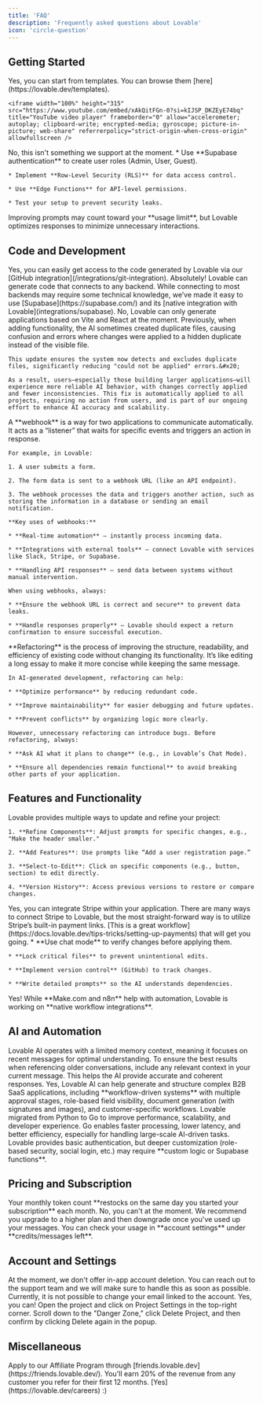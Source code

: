```yaml
---
title: 'FAQ'
description: 'Frequently asked questions about Lovable'
icon: 'circle-question'
---
```


## Getting Started

<AccordionGroup>
  <Accordion title="Can I start from templates?">
    Yes, you can start from templates. You can browse them [here](https://lovable.dev/templates).

    <iframe width="100%" height="315" src="https://www.youtube.com/embed/xAkQitFGn-0?si=kIJSP_DKZEyE74bq" title="YouTube video player" frameborder="0" allow="accelerometer; autoplay; clipboard-write; encrypted-media; gyroscope; picture-in-picture; web-share" referrerpolicy="strict-origin-when-cross-origin" allowfullscreen />
  </Accordion>

  <Accordion title="Can I import existing code from GitHub?">
    No, this isn't something we support at the moment.
  </Accordion>

  <Accordion title="How can I build a privileges system for a SaaS app?">
    * Use **Supabase authentication** to create user roles (Admin, User, Guest).

    * Implement **Row-Level Security (RLS)** for data access control.

    * Use **Edge Functions** for API-level permissions.

    * Test your setup to prevent security leaks.
  </Accordion>

  <Accordion title="Will Lovable improve my prompts without using my credits?">
    Improving prompts may count toward your **usage limit**, but Lovable optimizes responses to minimize unnecessary interactions.
  </Accordion>
</AccordionGroup>

## Code and Development

<AccordionGroup>
  <Accordion title="Can I download the code Lovable generates?">
    Yes, you can easily get access to the code generated by Lovable via our [GitHub integration](/integrations/git-integration).
  </Accordion>

  <Accordion title="Can I use Lovable with my own backend?">
    Absolutely! Lovable can generate code that connects to any backend. While connecting to most backends may require some technical knowledge, we’ve made it easy to use [Supabase](https://supabase.com/) and its [native integration with Lovable](integrations/supabase).
  </Accordion>

  <Accordion title="Can Lovable write React Native/NextJS code?">
    No, Lovable can only generate applications based on Vite and React at the moment.
  </Accordion>

  <Accordion title="How does Lovable handles duplicated code?">
    Previously, when adding functionality, the AI sometimes created duplicate files, causing confusion and errors where changes were applied to a hidden duplicate instead of the visible file.&#x20;

    This update ensures the system now detects and excludes duplicate files, significantly reducing "could not be applied" errors.&#x20;

    As a result, users—especially those building larger applications—will experience more reliable AI behavior, with changes correctly applied and fewer inconsistencies. This fix is automatically applied to all projects, requiring no action from users, and is part of our ongoing effort to enhance AI accuracy and scalability.
  </Accordion>

  <Accordion title="What is a webhook, and how does it work?">
    A **webhook** is a way for two applications to communicate automatically. It acts as a “listener” that waits for specific events and triggers an action in response.

    For example, in Lovable:

    1. A user submits a form.

    2. The form data is sent to a webhook URL (like an API endpoint).

    3. The webhook processes the data and triggers another action, such as storing the information in a database or sending an email notification.

    **Key uses of webhooks:**

    * **Real-time automation** – instantly process incoming data.

    * **Integrations with external tools** – connect Lovable with services like Slack, Stripe, or Supabase.

    * **Handling API responses** – send data between systems without manual intervention.

    When using webhooks, always:

    * **Ensure the webhook URL is correct and secure** to prevent data leaks.

    * **Handle responses properly** – Lovable should expect a return confirmation to ensure successful execution.
  </Accordion>

  <Accordion title="What is refactoring, and why is it important?">
    **Refactoring** is the process of improving the structure, readability, and efficiency of existing code without changing its functionality. It’s like editing a long essay to make it more concise while keeping the same message.

    In AI-generated development, refactoring can help:

    * **Optimize performance** by reducing redundant code.

    * **Improve maintainability** for easier debugging and future updates.

    * **Prevent conflicts** by organizing logic more clearly.

    However, unnecessary refactoring can introduce bugs. Before refactoring, always:

    * **Ask AI what it plans to change** (e.g., in Lovable’s Chat Mode).

    * **Ensure all dependencies remain functional** to avoid breaking other parts of your application.
  </Accordion>
</AccordionGroup>

## Features and Functionality&#x20;

<AccordionGroup>
  <Accordion title="How can I make improvements to my project?">
    Lovable provides multiple ways to update and refine your project:

    1. **Refine Components**: Adjust prompts for specific changes, e.g., "Make the header smaller."

    2. **Add Features**: Use prompts like “Add a user registration page.”

    3. **Select-to-Edit**: Click on specific components (e.g., button, section) to edit directly.

    4. **Version History**: Access previous versions to restore or compare changes.
  </Accordion>

  <Accordion title="Can I integrate payments in my application?">
    Yes, you can integrate Stripe within your application. There are many ways to connect Stripe to Lovable, but the most straight-forward way is to utilize Stripe’s built-in payment links. [This is a great workflow](https://docs.lovable.dev/tips-tricks/setting-up-payments) that will get you going.
  </Accordion>

  <Accordion title="What’s the best way to prevent unexpected regressions when validating code?">
    * **Use chat mode** to verify changes before applying them.

    * **Lock critical files** to prevent unintentional edits.

    * **Implement version control** (GitHub) to track changes.

    * **Write detailed prompts** so the AI understands dependencies.
  </Accordion>

  <Accordion title="Can I automate workflows in Lovable without using Make.com?">
    Yes! While **Make.com and n8n** help with automation, Lovable is working on **native workflow integrations**.
  </Accordion>
</AccordionGroup>

## AI and Automation

<AccordionGroup>
  <Accordion title="How Does Lovable AI's Memory Work?">
    Lovable AI operates with a limited memory context, meaning it focuses on recent messages for optimal understanding. To ensure the best results when referencing older conversations, include any relevant context in your current message. This helps the AI provide accurate and coherent responses.
  </Accordion>

  <Accordion title="Can Lovable AI be used to build a complex B2B workflow-based SaaS app?">
    Yes, Lovable AI can help generate and structure complex B2B SaaS applications, including **workflow-driven systems** with multiple approval stages, role-based field visibility, document generation (with signatures and images), and customer-specific workflows.
  </Accordion>

  <Accordion title="Why did Lovable switch from Python to Go?">
    Lovable migrated from Python to Go to improve performance, scalability, and developer experience. Go enables faster processing, lower latency, and better efficiency, especially for handling large-scale AI-driven tasks.
  </Accordion>

  <Accordion title="Should user authentication (sign-up, profile update) be more “out-of-the-box”?">
    Lovable provides basic authentication, but deeper customization (role-based security, social login, etc.) may require **custom logic or Supabase functions**.
  </Accordion>
</AccordionGroup>

## Pricing and Subscription

<AccordionGroup>
  <Accordion title="When does my monthly token count restock?">
    Your monthly token count **restocks on the same day you started your subscription** each month.
  </Accordion>

  <Accordion title="Can I top-up my monthly limit?">
    No, you can't at the moment. We recommend you upgrade to a higher plan and then downgrade once you've used up your messages.
  </Accordion>

  <Accordion title="How can I see how many messages I have left for the day?">
    You can check your usage in **account settings** under **credits/messages left**.
  </Accordion>
</AccordionGroup>

## Account and Settings

<AccordionGroup>
  <Accordion title="Can I delete my account?">
    At the moment, we don't offer in-app account deletion. You can reach out to the support team and we will make sure to handle this as soon as possible.
  </Accordion>

  <Accordion title="Can I change my email?">
    Currently, it is not possible to change your email linked to the account.
  </Accordion>

  <Accordion title="Can I delete a project?">
    Yes, you can! Open the project and click on Project Settings in the top-right corner. Scroll down to the "Danger Zone," click Delete Project, and then confirm by clicking Delete again in the popup.
  </Accordion>
</AccordionGroup>

## Miscellaneous

<AccordionGroup>
  <Accordion title="Is there a Partner program at Lovable?">
    Apply to our Affiliate Program through [friends.lovable.dev](https://friends.lovable.dev/). You'll earn 20% of the revenue from any customer you refer for their first 12 months.
  </Accordion>

  <Accordion title="Are you hiring?">
    [Yes](https://lovable.dev/careers) :)
  </Accordion>
</AccordionGroup>